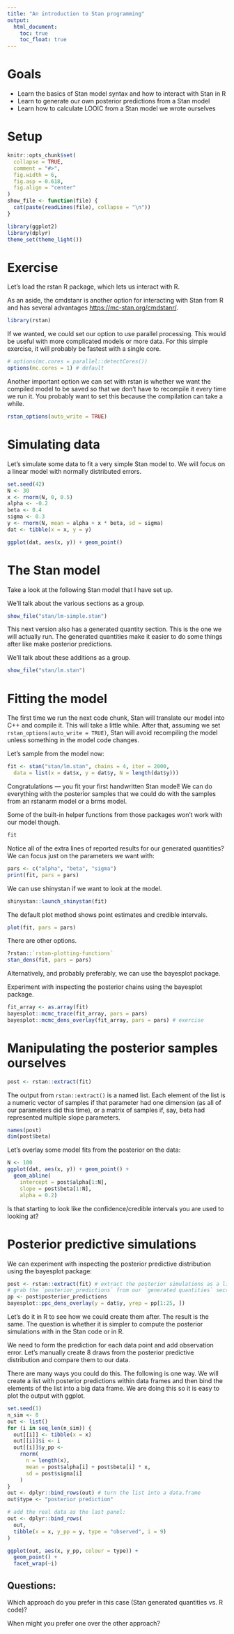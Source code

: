 ```yaml
---
title: "An introduction to Stan programming"
output:
  html_document:
    toc: true
    toc_float: true
---
```


# Goals 

- Learn the basics of Stan model syntax and how to interact with Stan in R
- Learn to generate our own posterior predictions from a Stan model 
- Learn how to calculate LOOIC from a Stan model we wrote ourselves

# Setup 

```r
knitr::opts_chunk$set(
  collapse = TRUE,
  comment = "#>",
  fig.width = 6,
  fig.asp = 0.618,
  fig.align = "center"
)
show_file <- function(file) {
  cat(paste(readLines(file), collapse = "\n"))
}
```

```r
library(ggplot2)
library(dplyr)
theme_set(theme_light())
```

# Exercise

Let's load the rstan R package, which lets us interact with R.

As an aside, the cmdstanr is another option for interacting with Stan from R and has several advantages <https://mc-stan.org/cmdstanr/>.

```r
library(rstan)
```

If we wanted, we could set our option to use parallel processing. This would be useful with more complicated models or more data. For this simple exercise, it will probably be fastest with a single core. 

```r
# options(mc.cores = parallel::detectCores())
options(mc.cores = 1) # default
```

Another important option we can set with rstan is whether we want the compiled model to be saved so that we don't have to recompile it every time we run it. You probably want to set this because the compilation can take a while. 

```r
rstan_options(auto_write = TRUE)
```

# Simulating data

Let's simulate some data to fit a very simple Stan model to. We will focus on a linear model with normally distributed errors.

```r
set.seed(42)
N <- 30
x <- rnorm(N, 0, 0.5)
alpha <- -0.2
beta <- 0.4
sigma <- 0.3
y <- rnorm(N, mean = alpha + x * beta, sd = sigma)
dat <- tibble(x = x, y = y)
```

```r
ggplot(dat, aes(x, y)) + geom_point()
```

# The Stan model 

Take a look at the following Stan model that I have set up. 

We'll talk about the various sections as a group. 

```r
show_file("stan/lm-simple.stan")
```

This next version also has a generated quantity section. This is the one we will actually run. The generated quantities make it easier to do some things after like make posterior predictions. 

We'll talk about these additions as a group.

```r
show_file("stan/lm.stan")
```

# Fitting the model

The first time we run the next code chunk, Stan will translate our model into C++ and compile it. This will take a little while. After that, assuming we set `rstan_options(auto_write = TRUE)`, Stan will avoid recompiling the model unless something in the model code changes.

Let's sample from the model now:

```r
fit <- stan("stan/lm.stan", chains = 4, iter = 2000,
  data = list(x = dat$x, y = dat$y, N = length(dat$y)))
```

Congratulations --- you fit your first handwritten Stan model! We can do everything with the posterior samples that we could do with the samples from an rstanarm model or a brms model.

Some of the built-in helper functions from those packages won't work with our model though.

```r
fit
```

Notice all of the extra lines of reported results for our generated quantities? We can focus just on the parameters we want with:

```r
pars <- c("alpha", "beta", "sigma")
print(fit, pars = pars)
```

We can use shinystan if we want to look at the model. 

```r
shinystan::launch_shinystan(fit)
```

The default plot method shows point estimates and credible intervals.

```r
plot(fit, pars = pars)
```

There are other options. 

```r
?rstan::`rstan-plotting-functions`
stan_dens(fit, pars = pars)
```

Alternatively, and probably preferably, we can use the bayesplot package. 

Experiment with inspecting the posterior chains using the bayesplot package.

```r
fit_array <- as.array(fit)
bayesplot::mcmc_trace(fit_array, pars = pars) 
bayesplot::mcmc_dens_overlay(fit_array, pars = pars) # exercise
```

# Manipulating the posterior samples ourselves

```r
post <- rstan::extract(fit)
```

The output from `rstan::extract()` is a named list. Each element of the list is a numeric vector of samples if that parameter had one dimension (as all of our parameters did this time), or a matrix of samples if, say, beta had represented multiple slope parameters. 

```r
names(post)
dim(post$beta)
```

Let's overlay some model fits from the posterior on the data:

```r
N <- 100
ggplot(dat, aes(x, y)) + geom_point() +
  geom_abline(
    intercept = post$alpha[1:N], 
    slope = post$beta[1:N], 
    alpha = 0.2)
```

Is that starting to look like the confidence/credible intervals you are used to looking at?

# Posterior predictive simulations

We can experiment with inspecting the posterior predictive distribution using the bayesplot package:

```r
post <- rstan::extract(fit) # extract the posterior simulations as a list
# grab the `posterior_predictions` from our `generated quantities` section:
pp <- post$posterior_predictions
bayesplot::ppc_dens_overlay(y = dat$y, yrep = pp[1:25, ])
```

Let's do it in R to see how we could create them after. The result is the same. The question is whether it is simpler to compute the posterior simulations with in the Stan code or in R.

We need to form the prediction for each data point and add observation error. Let's manually create 8 draws from the posterior predictive distribution and compare them to our data. 

There are many ways you could do this. The following is one way. We will create a list with posterior predictions within data frames and then bind the elements of the list into a big data frame. We are doing this so it is easy to plot the output with ggplot.

```r
set.seed(1)
n_sim <- 8
out <- list()
for (i in seq_len(n_sim)) {
  out[[i]] <- tibble(x = x)
  out[[i]]$i <- i
  out[[i]]$y_pp <-
    rnorm(
      n = length(x),
      mean = post$alpha[i] + post$beta[i] * x,
      sd = post$sigma[i]
    )
}
out <- dplyr::bind_rows(out) # turn the list into a data.frame
out$type <- "posterior prediction"

# add the real data as the last panel:
out <- dplyr::bind_rows(
  out,
  tibble(x = x, y_pp = y, type = "observed", i = 9)
)

ggplot(out, aes(x, y_pp, colour = type)) +
  geom_point() +
  facet_wrap(~i)
```

## Questions:

Which approach do you prefer in this case (Stan generated quantities vs. R code)? 

When might you prefer one over the other approach?

